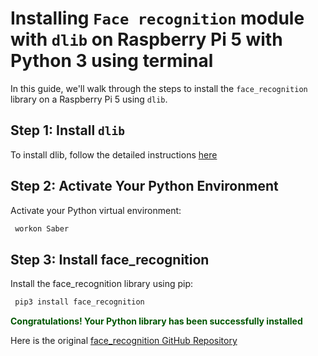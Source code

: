 # Installing  `Face recognition` module with `dlib` on Raspberry Pi 5 with Python 3 using terminal


In this guide, we'll walk through the steps to install the `face_recognition` library on a Raspberry Pi 5 using `dlib`.

## Step 1: Install `dlib`
To install dlib, follow the detailed instructions [here](https://ahmed-saber.vercel.app/blogs/dlib-install)

## Step 2: Activate Your Python Environment
Activate your Python virtual environment:

```bash
 workon Saber
```

## Step 3: Install face_recognition

Install the face_recognition library using pip:

```bash
 pip3 install face_recognition
```




<font color="rgb(255, 0, 0)">**Congratulations! Your Python library has been successfully installed**
</font> 

Here is the original [face_recognition GitHub Repository](https://github.com/ageitgey/face_recognition)
